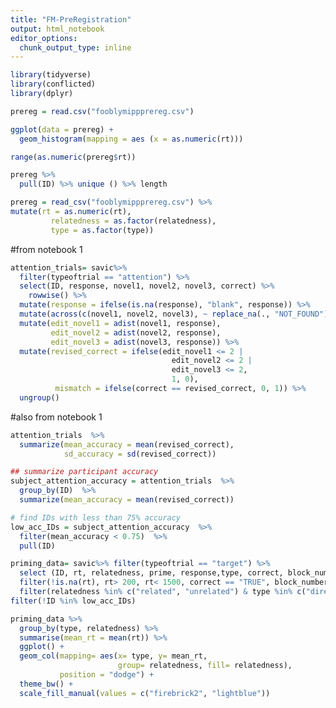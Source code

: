 ```yaml
---
title: "FM-PreRegistration"
output: html_notebook
editor_options: 
  chunk_output_type: inline
---
```


```r
library(tidyverse)
library(conflicted)
library(dplyr)
```

```r
prereg = read.csv("fooblymippprereg.csv")
```

```r
ggplot(data = prereg) +
  geom_histogram(mapping = aes (x = as.numeric(rt)))

range(as.numeric(prereg$rt))
```

```r
prereg %>%
  pull(ID) %>% unique () %>% length
```

```r
prereg = read_csv("fooblymippprereg.csv") %>%
mutate(rt = as.numeric(rt),
         relatedness = as.factor(relatedness),
         type = as.factor(type))
```
#from notebook 1
```r
attention_trials= savic%>% 
  filter(typeoftrial == "attention") %>% 
  select(ID, response, novel1, novel2, novel3, correct) %>% 
    rowwise() %>%
  mutate(response = ifelse(is.na(response), "blank", response)) %>%
  mutate(across(c(novel1, novel2, novel3), ~ replace_na(., "NOT_FOUND"))) %>% 
  mutate(edit_novel1 = adist(novel1, response),
         edit_novel2 = adist(novel2, response),
         edit_novel3 = adist(novel3, response)) %>% 
  mutate(revised_correct = ifelse(edit_novel1 <= 2 |
                                    edit_novel2 <= 2 |
                                    edit_novel3 <= 2,
                                    1, 0),
          mismatch = ifelse(correct == revised_correct, 0, 1)) %>%
  ungroup()
```

#also from notebook 1 
```r
attention_trials  %>% 
  summarize(mean_accuracy = mean(revised_correct), 
            sd_accuracy = sd(revised_correct))

## summarize participant accuracy 
subject_attention_accuracy = attention_trials  %>% 
  group_by(ID)  %>% 
  summarize(mean_accuracy = mean(revised_correct))

# find IDs with less than 75% accuracy
low_acc_IDs = subject_attention_accuracy  %>% 
  filter(mean_accuracy < 0.75)  %>% 
  pull(ID)
```

```r
priming_data= savic%>% filter(typeoftrial == "target") %>%
  select (ID, rt, relatedness, prime, response,type, correct, block_number, target, correct_key) %>%
  filter(!is.na(rt), rt> 200, rt< 1500, correct == "TRUE", block_number == 1) %>%
  filter(relatedness %in% c("related", "unrelated") & type %in% c("direct", "shared")) %>%
filter(!ID %in% low_acc_IDs)
```

```r
priming_data %>%
  group_by(type, relatedness) %>%
  summarise(mean_rt = mean(rt)) %>%
  ggplot() +
  geom_col(mapping= aes(x= type, y= mean_rt, 
                        group= relatedness, fill= relatedness),
           position = "dodge") +
  theme_bw() +
  scale_fill_manual(values = c("firebrick2", "lightblue"))
```
